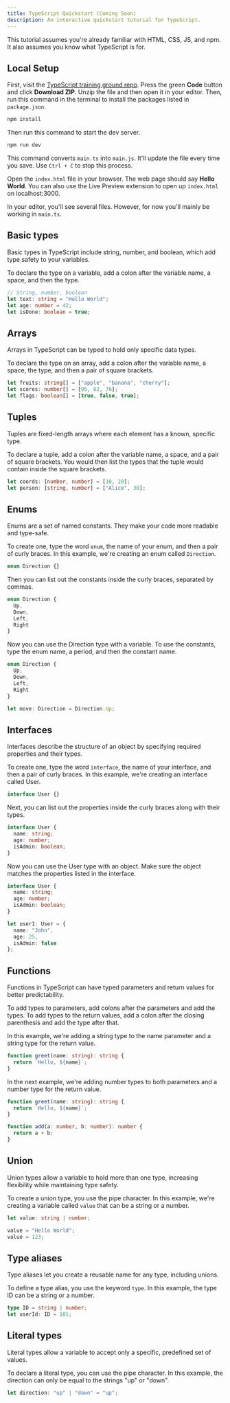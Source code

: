 ```yaml
---
title: TypeScript Quickstart (Coming Soon)
description: An interactive quickstart tutorial for TypeScript.
---
```



<Wip />

This tutorial assumes you're already familiar with HTML, CSS, JS, and npm. It also assumes you know what TypeScript is for.

## Local Setup

First, visit the <a href="https://github.com/simpledevio/typescript-training-ground" target="_blank">TypeScript training ground repo</a>. Press the green **Code** button and click **Download ZIP**. Unzip the file and then open it in your editor. Then, run this command in the terminal to install the packages listed in `package.json`.

```bash showLineNumbers=false
npm install
```

Then run this command to start the dev server.

```bash showLineNumbers=false
npm run dev
```

This command converts `main.ts` into `main.js`. It'll update the file every time you save. Use `Ctrl + C` to stop this process.

Open the `index.html` file in your browser. The web page should say **Hello World**. You can also use the Live Preview extension to open up `index.html` on localhost:3000.

In your editor, you'll see several files. However, for now you'll mainly be working in `main.ts`.

## Basic types

Basic types in TypeScript include string, number, and boolean, which add type safety to your variables.

To declare the type on a variable, add a colon after the variable name, a space, and then the type.

```ts title="main.ts"
// String, number, boolean
let text: string = "Hello World";
let age: number = 42;
let isDone: boolean = true;
```

## Arrays

Arrays in TypeScript can be typed to hold only specific data types.

To declare the type on an array, add a colon after the variable name, a space, the type, and then a pair of square brackets.

```ts title="main.ts"
let fruits: string[] = ["apple", "banana", "cherry"];
let scores: number[] = [95, 82, 76];
let flags: boolean[] = [true, false, true];
```

## Tuples

Tuples are fixed-length arrays where each element has a known, specific type.

To declare a tuple, add a colon after the variable name, a space, and a pair of square brackets. You would then list the types that the tuple would contain inside the square brackets.

```ts title="main.ts"
let coords: [number, number] = [10, 20];
let person: [string, number] = ["Alice", 30];
```


## Enums

Enums are a set of named constants. They make your code more readable and type-safe.

To create one, type the word `enum`, the name of your enum, and then a pair of curly braces. In this example, we're creating an enum called `Direction`.

```ts title="main.ts"
enum Direction {}
```

Then you can list out the constants inside the curly braces, separated by commas.

```ts title="main.ts"
enum Direction {
  Up,
  Down,
  Left,
  Right
}
```

Now you can use the Direction type with a variable. To use the constants, type the enum name, a period, and then the constant name.

```ts title="main.ts"
enum Direction {
  Up,
  Down,
  Left,
  Right
}

let move: Direction = Direction.Up;
```

## Interfaces

Interfaces describe the structure of an object by specifying required properties and their types.

To create one, type the word `interface`, the name of your interface, and then a pair of curly braces. In this example, we're creating an interface called User.

```ts title="main.ts"
interface User {}
```

Next, you can list out the properties inside the curly braces along with their types.

```ts title="main.ts"
interface User {
  name: string;
  age: number;
  isAdmin: boolean;
}
```

Now you can use the User type with an object. Make sure the object matches the properties listed in the interface.

```ts title="main.ts"
interface User {
  name: string;
  age: number;
  isAdmin: boolean;
}

let user1: User = {
  name: "John",
  age: 25,
  isAdmin: false
};
```

## Functions

Functions in TypeScript can have typed parameters and return values for better predictability.

To add types to parameters, add colons after the parameters and add the types. To add types to the return values, add a colon after the closing parenthesis and add the type after that.

In this example, we're adding a string type to the name parameter and a string type for the return value.

```ts title="main.ts"
function greet(name: string): string {
  return `Hello, ${name}`;
}
```

In the next example, we're adding number types to both parameters and a number type for the return value.

```ts title="main.ts"
function greet(name: string): string {
  return `Hello, ${name}`;
}

function add(a: number, b: number): number {
  return a + b;
}
```

## Union

Union types allow a variable to hold more than one type, increasing flexibility while maintaining type safety.

To create a union type, you use the pipe character. In this example, we're creating a variable called `value` that can be a string or a number.

```ts title="main.ts"
let value: string | number;

value = "Hello World";
value = 123;
```

## Type aliases

Type aliases let you create a reusable name for any type, including unions.

To define a type alias, you use the keyword `type`. In this example, the type ID can be a string or a number.

```ts title="main.ts"
type ID = string | number;
let userId: ID = 101;
```

## Literal types

Literal types allow a variable to accept only a specific, predefined set of values.

To declare a literal type, you can use the pipe character. In this example, the direction can only be equal to the strings "up" or "down".

```ts title="main.ts"
let direction: "up" | "down" = "up";
```
